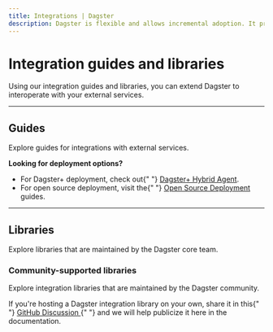 ```yaml
---
title: Integrations | Dagster
description: Dagster is flexible and allows incremental adoption. It provides add-on libraries to integrate with your existing tools and infrastructure.
---
```


# Integration guides and libraries

Using our integration guides and libraries, you can extend Dagster to interoperate with your external services.

---

## Guides

Explore guides for integrations with external services.

<Note>
  <strong>Looking for deployment options?</strong>
  <ul>
    <li>
      For Dagster+ deployment, check out{" "}
      <a href="/dagster-plus/deployment/agents">Dagster+ Hybrid Agent</a>.
    </li>
    <li>
      For open source deployment, visit the{" "}
      <a href="/deployment#deploying-dagster">Open Source Deployment</a> guides.
    </li>
  </ul>
</Note>

<ArticleList>
  <ArticleListItem
    title="Airbyte"
    href="/integrations/airbyte"
  ></ArticleListItem>
  <ArticleListItem
    title="AWS ECS"
    href="/concepts/dagster-pipes/aws-ecs"
  ></ArticleListItem>
  <ArticleListItem
    title="AWS Glue"
    href="/concepts/dagster-pipes/aws-glue"
  ></ArticleListItem>
  <ArticleListItem
    title="AWS Lambda"
    href="/concepts/dagster-pipes/aws-lambda"
  ></ArticleListItem>
  <ArticleListItem
    title="Kubernetes"
    href="/concepts/dagster-pipes/kubernetes"
  ></ArticleListItem>
  <ArticleListItem
    title="Shell / Bash"
    href="/concepts/dagster-pipes/subprocess"
  ></ArticleListItem>
  <ArticleListItem
    title="Airflow"
    href="/integrations/airflow"
  ></ArticleListItem>
  <ArticleListItem
    title="Jupyter / Papermill"
    href="/integrations/dagstermill"
  ></ArticleListItem>
  <ArticleListItem
    title="Databricks"
    href="/concepts/dagster-pipes/databricks"
  ></ArticleListItem>
  <ArticleListItem title="dbt" href="/integrations/dbt"></ArticleListItem>
  <ArticleListItem
    title="dbt Cloud"
    href="/integrations/dbt-cloud"
  ></ArticleListItem>
  <ArticleListItem title="DuckDB" href="/integrations/duckdb"></ArticleListItem>
  <ArticleListItem
    title="Embedded ELT"
    href="/integrations/embedded-elt"
  ></ArticleListItem>
  <ArticleListItem
    title="Fivetran"
    href="/integrations/fivetran"
  ></ArticleListItem>
  <ArticleListItem
    title="Google BigQuery"
    href="/integrations/bigquery"
  ></ArticleListItem>
  <ArticleListItem title="OpenAI" href="/integrations/openai"></ArticleListItem>
  <ArticleListItem title="Pandas" href="/integrations/pandas"></ArticleListItem>
  <ArticleListItem
    title="Pandera"
    href="/integrations/pandera"
  ></ArticleListItem>
  <ArticleListItem title="Spark" href="/integrations/spark"></ArticleListItem>
  <ArticleListItem
    title="Snowflake"
    href="/integrations/snowflake"
  ></ArticleListItem>
</ArticleList>

---

## Libraries

Explore libraries that are maintained by the Dagster core team.

<ArticleList>
  <ArticleListItem
    title="Airbyte"
    href="/_apidocs/libraries/dagster-airbyte"
  ></ArticleListItem>
  <ArticleListItem
    title="Amazon Web Services (AWS)"
    href="/_apidocs/libraries/dagster-aws"
  ></ArticleListItem>
  <ArticleListItem
    title="Databricks"
    href="/_apidocs/libraries/dagster-databricks"
  ></ArticleListItem>
  <ArticleListItem
    title="Datadog"
    href="/_apidocs/libraries/dagster-datadog"
  ></ArticleListItem>
  <ArticleListItem
    title="DuckDB"
    href="/_apidocs/libraries/dagster-duckdb"
  ></ArticleListItem>
  <ArticleListItem
    title="DuckDB & Pandas"
    href="/_apidocs/libraries/dagster-duckdb-pandas"
  ></ArticleListItem>
  <ArticleListItem
    title="DuckDB & PySpark"
    href="/_apidocs/libraries/dagster-duckdb-pyspark"
  ></ArticleListItem>
  <ArticleListItem
    title="DuckDB & Polars"
    href="/_apidocs/libraries/dagster-duckdb-polars"
  ></ArticleListItem>
  <ArticleListItem
    title="dbt"
    href="/_apidocs/libraries/dagster-dbt"
  ></ArticleListItem>
  <ArticleListItem
    title="Embedded ELT"
    href="/_apidocs/libraries/dagster-embedded-elt"
  ></ArticleListItem>
  <ArticleListItem
    title="Fivetran"
    href="/_apidocs/libraries/dagster-fivetran"
  ></ArticleListItem>
  <ArticleListItem
    title="Google Cloud Platform (GCP)"
    href="/_apidocs/libraries/dagster-gcp"
  ></ArticleListItem>
  <ArticleListItem
    title="Google Cloud Platform (GCP) & Pandas"
    href="/_apidocs/libraries/dagster-gcp-pandas"
  ></ArticleListItem>
  <ArticleListItem
    title="Google Cloud Platform (GCP) & PySpark"
    href="/_apidocs/libraries/dagster-gcp-pyspark"
  ></ArticleListItem>
  <ArticleListItem
    title="Great Expectations"
    href="/_apidocs/libraries/dagster-ge"
  ></ArticleListItem>
  <ArticleListItem
    title="GitHub"
    href="/_apidocs/libraries/dagster-github"
  ></ArticleListItem>
  <ArticleListItem
    title="Kubernetes"
    href="/_apidocs/libraries/dagster-k8s"
  ></ArticleListItem>
  <ArticleListItem
    title="Microsoft Azure"
    href="/_apidocs/libraries/dagster-azure"
  ></ArticleListItem>
  <ArticleListItem
    title="Microsoft Teams"
    href="/_apidocs/libraries/dagster-msteams"
  ></ArticleListItem>
  <ArticleListItem
    title="OpenAI"
    href="/_apidocs/libraries/dagster-openai"
  ></ArticleListItem>
  <ArticleListItem
    title="PagerDuty"
    href="/_apidocs/libraries/dagster-pagerduty"
  ></ArticleListItem>
  <ArticleListItem
    title="Pandas"
    href="/_apidocs/libraries/dagster-pandas"
  ></ArticleListItem>
  <ArticleListItem
    title="Pandera"
    href="/_apidocs/libraries/dagster-pandera"
  ></ArticleListItem>
  <ArticleListItem
    title="Papermill"
    href="/_apidocs/libraries/dagstermill"
  ></ArticleListItem>
  <ArticleListItem
    title="Polars"
    href="/_apidocs/libraries/dagster-polars"
  ></ArticleListItem>
  <ArticleListItem
    title="Prometheus"
    href="/_apidocs/libraries/dagster-prometheus"
  ></ArticleListItem>
  <ArticleListItem
    title="PySpark"
    href="/_apidocs/libraries/dagster-pyspark"
  ></ArticleListItem>
  <ArticleListItem
    title="Shell"
    href="/_apidocs/libraries/dagster-shell"
  ></ArticleListItem>
  <ArticleListItem
    title="Slack"
    href="/_apidocs/libraries/dagster-slack"
  ></ArticleListItem>
  <ArticleListItem
    title="Snowflake"
    href="/_apidocs/libraries/dagster-snowflake"
  ></ArticleListItem>
  <ArticleListItem
    title="Snowflake & Pandas"
    href="/_apidocs/libraries/dagster-snowflake-pandas"
  ></ArticleListItem>
  <ArticleListItem
    title="Spark"
    href="/_apidocs/libraries/dagster-spark"
  ></ArticleListItem>
  <ArticleListItem
    title="SSH/SFTP"
    href="/_apidocs/libraries/dagster-ssh"
  ></ArticleListItem>
  <ArticleListItem
    title="Twilio"
    href="/_apidocs/libraries/dagster-twilio"
  ></ArticleListItem>
</ArticleList>

### Community-supported libraries

Explore integration libraries that are maintained by the Dagster community.

<Note>
  If you're hosting a Dagster integration library on your own, share it in this{" "}
  <a href="https://github.com/dagster-io/dagster/discussions/9367">
    GitHub Discussion
  </a>{" "}
  and we will help publicize it here in the documentation.
</Note>

<ArticleList>
  <ArticleListItem
    title="Hashicorp Vault"
    href="https://github.com/silentsokolov/dagster-hashicorp"
  ></ArticleListItem>
  <ArticleListItem
    title="Hashicorp Nomad"
    href="https://github.com/PayLead/dagster-nomad"
  ></ArticleListItem>
  <ArticleListItem
    title="Weights & Biases (W&B)"
    href="/_apidocs/libraries/dagster-wandb"
  ></ArticleListItem>
  <ArticleListItem
    title="Census"
    href="/_apidocs/libraries/dagster-census"
  ></ArticleListItem>
  <ArticleListItem
    title="Cube"
    href="https://cube.dev/docs/product/apis-integrations/orchestration-api/dagster"
  ></ArticleListItem>
  <ArticleListItem
    title="Delta Lake"
    href="/integrations/deltalake"
  ></ArticleListItem>
  <ArticleListItem
    title="Ray"
    href="https://github.com/danielgafni/dagster-ray"
  ></ArticleListItem>
  <ArticleListItem
    title="SDF"
    href="https://docs.sdf.com/integrations/dagster/getting-started"
  ></ArticleListItem>
  <ArticleListItem
    title="Open Metadata"
    href="https://docs.open-metadata.org/latest/connectors/pipeline/dagster"
  ></ArticleListItem>
  <ArticleListItem
    title="Perian"
    href="https://github.com/Perian-io/dagster-perian"
  ></ArticleListItem>
  <ArticleListItem
    title="Hightouch"
    href="https://github.com/dagster-io/community-integrations/tree/main/libraries/dagster-hightouch"
  ></ArticleListItem>
  <ArticleListItem
    title="Hex"
    href="https://github.com/dagster-io/community-integrations/tree/main/libraries/dagster-hex"
  ></ArticleListItem>
  <ArticleListItem
    title="Modal"
    href="https://github.com/dagster-io/community-integrations/tree/main/libraries/dagster-contrib-modal"
  ></ArticleListItem>
  <ArticleListItem
    title="Dingtalk"
    href="https://github.com/sqkkyzx/dagster-dingtalk"
  ></ArticleListItem>
  <ArticleListItem
    title="MSSQL Bulk Copy Tool (BCP)"
    href="https://github.com/cody-scott/dagster-mssql-bcp"
  ></ArticleListItem>
  <ArticleListItem
    title="GCP Cloud Run Launcher"
    href="https://github.com/dagster-io/community-integrations/tree/main/libraries/dagster-contrib-gcp"
  ></ArticleListItem>
</ArticleList>
